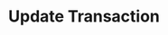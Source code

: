 ---
title: "Update Transaction"
openapi: "PUT /v0/ledgers/{ledger_id}/transactions/{transaction_id}"
description: "Update a transaction."
---